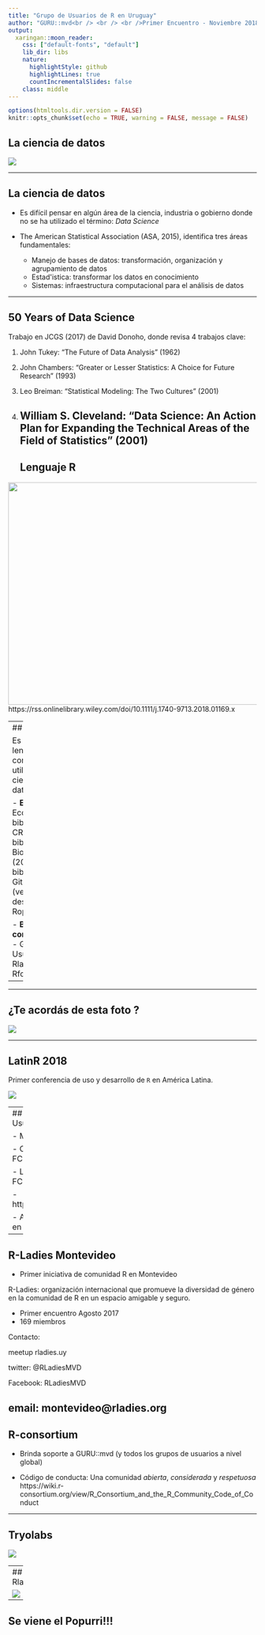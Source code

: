 ```yaml
---
title: "Grupo de Usuarios de R en Uruguay"
author: "GURU::mvd<br /> <br /> <br />Primer Encuentro - Noviembre 2018"
output:
  xaringan::moon_reader:
    css: ["default-fonts", "default"]
    lib_dir: libs
    nature:
      highlightStyle: github
      highlightLines: true
      countIncrementalSlides: false
    class: middle  
---
```


```r
options(htmltools.dir.version = FALSE)
knitr::opts_chunk$set(echo = TRUE, warning = FALSE, message = FALSE)
```
## La ciencia de datos

<img src="latinr_jenny.JPG" />

---

## La ciencia de datos

- Es difícil pensar en algún área de la ciencia, industria o gobierno donde no se ha utilizado el término: *Data Science*

- The American Statistical Association (ASA, 2015), identifica tres 
áreas fundamentales:
    - Manejo de bases de datos: transformación, organización y agrupamiento de datos
    - Estad\'istica: transformar los datos en conocimiento 
    - Sistemas: infraestructura computacional para el análisis de datos
    
---

## 50 Years of Data Science

Trabajo en JCGS (2017) de David Donoho, donde revisa 4 trabajos clave: 

1. John Tukey: “The Future of Data Analysis” (1962)

2. John Chambers: “Greater or Lesser Statistics: A Choice for Future Research” (1993)

3. Leo Breiman: “Statistical Modeling: The Two Cultures” (2001)

4. William S. Cleveland: “Data Science: An Action Plan for Expanding the Technical Areas of the Field of Statistics” (2001)
---
## Lenguaje  R

<img src="significance.png" height="450px" width="660px" />
https://rss.onlinelibrary.wiley.com/doi/10.1111/j.1740-9713.2018.01169.x

---
## Lenguaje  R

Es uno de los lenguajes más comunmente utilizado para ciencia de datos 

- **Extensible:** Ecosistema de bibliotecas, 
  - CRAN (15000 bibliotecas)
  - Bioconductor (2000 bibliotecas)
  - Github (versiones de desarrollo)
  - Ropensci 

- **Basado en comunidades:**
  - Grupos de Usuarios
  - Rladies
  - Rforwards

---
---  

## ¿Te acordás de esta foto ?

<img src="latinr_jenny.JPG" />

---

## LatinR 2018
Primer conferencia de uso y desarrollo de `R` en América Latina. 

<img src="latinr_tweet.png" />

---
## ¿Porqué un Grupo de Usuarios ? 

- Mucha gente interesada

    - Cursos de R en FCS, FCIEN, FCEA, CURE
    
    - Lic. Estadística de FCEA,FCIEN y FING
   
    - https://espejito.fder.edu.uy/

- Aportar a la comunidad `R` en la región     
    
---

## R-Ladies Montevideo

- Primer iniciativa de comunidad R en Montevideo 

R-Ladies: organización internacional que promueve la diversidad de género en la comunidad de R en un espacio amigable y seguro. 

- Primer encuentro Agosto 2017
-  169 miembros 

Contacto:

 meetup rladies.uy
 
 twitter: @RLadiesMVD
 
 Facebook: RLadiesMVD
 
 email: montevideo@rladies.org
---

## R-consortium

- Brinda soporte a GURU::mvd (y todos los grupos de usuarios a nivel global)

- Código de conducta: Una comunidad *abierta*, *considerada* y *respetuosa* 
https://wiki.r-consortium.org/view/R_Consortium_and_the_R_Community_Code_of_Conduct


---

## Tryolabs

<img src="TRYO.png" />

---
## Rladies

<img src="rladies_foto.png" />

---

## Se viene el Popurri!!!



